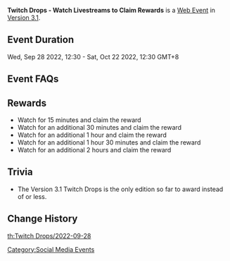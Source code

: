 {{Event
|name              = Twitch Drops - Watch Livestreams to Claim Rewards 2022-09-28
|image             = Twitch Drops - Watch Livestreams to Claim Rewards.png
|type              = Web
|time_known        = yes
|time_start        = 2022-09-28 12:30:00
|time_start_offset = GMT+8
|time_end          = 2022-10-22 12:30:00
|time_end_offset   = GMT+8
|link              = https://act.hoyoverse.com/ys/event/e20220511twitchdrops/index.html?mhy_auth_required=true
}}
{{Description|Twitch Drops is an event where you can obtain in-game rewards just by watching Twitch live streams. To participate in Twitch Drops, you only need to link your Twitch account to your Genshin Impact account.}}
'''Twitch Drops - Watch Livestreams to Claim Rewards''' is a [[Web Event]] in [[Version 3.1]].

==Event Duration==
Wed, Sep 28 2022, 12:30 - Sat, Oct 22 2022, 12:30 GMT+8

==Event FAQs==
{{Transclude|Twitch_Drops_-_Watch_Livestreams_to_Claim_Rewards/2022-05-31|Event FAQs}}

==Rewards==
{{Card|Mora|20000}}{{Card|Sanctifying Unction|4}}{{Card|Mystic Enhancement Ore|5}}{{Card|Hero's Wit|3}}{{Card|Primogem|50}}
* Watch for 15 minutes and claim the reward {{Item|Mora|25|x=20000}}
* Watch for an additional 30 minutes and claim the reward {{Item|Sanctifying Unction|25|x=4}}
* Watch for an additional 1 hour and claim the reward {{Item|Mystic Enhancement Ore|25|x=5}}
* Watch for an additional 1 hour 30 minutes and claim the reward {{Item|Hero's Wit|25|x=3}}
* Watch for an additional 2 hours and claim the reward {{Item|Primogem|25|x=50}}

==Trivia==
* The Version 3.1 Twitch Drops is the only edition so far to award {{Item|Primogem|25|x=50}} instead of {{Item|Primogem|25|x=30}} or less.

==Change History==
{{Change History|3.1}}

[[Category:Social Media Events]]
[[th:Twitch Drops/2022-09-28]]